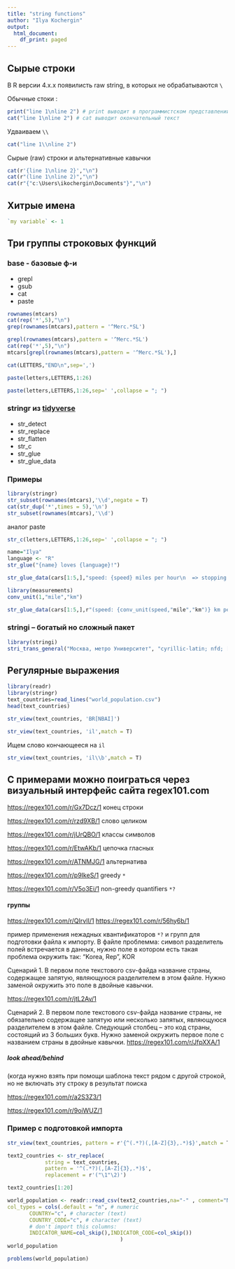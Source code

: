 ```yaml
---
title: "string functions"
author: "Ilya Kochergin"
output:
  html_document:
    df_print: paged
---
```


## Сырые строки 


В R версии 4.x.x появилисть raw string, в которых не обрабатываются `\`

Обычные стоки :

```r
print("line 1\nline 2") # print выводит в программистском представлении
cat("line 1\nline 2") # cat выводит окончательный текст
```

Удваиваем `\\`
```r
cat("line 1\\nline 2")
```

Сырые \(raw\) строки и альтернативные кавычки 

```r
cat(r'{line 1\nline 2}',"\n")
cat(r"(line 1\nline 2)","\n")
cat(r"{"c:\Users\ikochergin\Documents"}","\n")
```
## Хитрые имена

```r
`my variable` <- 1
```



## Три группы строковых функций 

### base - базовые ф-и
   - grepl 
   - gsub
   - cat 
   - paste
```r
rownames(mtcars)
cat(rep('*',5),"\n")
grep(rownames(mtcars),pattern = '^Merc.*SL')
```
```r
grepl(rownames(mtcars),pattern = '^Merc.*SL')
cat(rep('*',5),"\n")
mtcars[grepl(rownames(mtcars),pattern = '^Merc.*SL'),]
```
   
```r
cat(LETTERS,"END\n",sep=',')
```

```r
paste(letters,LETTERS,1:26)
```
   
```r
paste(letters,LETTERS,1:26,sep=' ',collapse = "; ")
```   
### stringr из [tidyverse](https://stringr.tidyverse.org/articles/from-base.html) 

- str_detect
- str_replace
- str_flatten
- str_c
- str_glue
- str_glue_data

### Примеры

```r
library(stringr)
str_subset(rownames(mtcars),'\\d',negate = T)
cat(str_dup('*',times = 5),'\n')
str_subset(rownames(mtcars),'\\d')

```
 
 аналог paste
```r
str_c(letters,LETTERS,1:26,sep=' ',collapse = "; ")
```    
 
```r
name="Ilya"
language <- "R"
str_glue("{name} loves {language}!")
```
 
```r
str_glue_data(cars[1:5,],"speed: {speed} miles per hour\n  => stopping distance {dist} feets")
```
```r
library(measurements)
conv_unit(1,"mile","km")
```
 
 
```r
str_glue_data(cars[1:5,],r"(speed: {conv_unit(speed,"mile","km")} km per hour\n  => stopping distance {conv_unit(dist,"feet","m)} meters)")
``` 
 
### stringi -- богатый но сложный пакет

```r
library(stringi)
stri_trans_general("Москва, метро Университет", "cyrillic-latin; nfd; [:nonspacing mark:] remove; nfc")
```



## Регулярные выражения

```r
library(readr)
library(stringr)
text_countries=read_lines("world_population.csv")
head(text_countries)
```


```r
str_view(text_countries, 'BR[NBAI]')
```
```r
str_view(text_countries, 'il',match = T)
```

Ищем слово кончающееся на `il` 

```r
str_view(text_countries, 'il\\b',match = T)
```
## С примерами  можно поиграться через визуальный интерфейс сайта regex101.com


<https://regex101.com/r/Gx7Dcz/1> конец строки

<https://regex101.com/r/rzd9XB/1> слово целиком

<https://regex101.com/r/jUrQBO/1> классы символов


<https://regex101.com/r/EtwAKb/1> цепочка гласных

<https://regex101.com/r/ATNMJG/1> альтернатива

<https://regex101.com/r/p9IkeS/1> greedy `*` 

<https://regex101.com/r/V5o3Ei/1> non-greedy quantifiers `*?` 


#### группы 

<https://regex101.com/r/QIrvlI/1> 
<https://regex101.com/r/56hy6b/1>  

пример  применения нежадных квантификаторов `*?` и групп для подготовки файла к импорту. В файле проблемма: символ разделитель полей встречается в данных, нужно поле  в котором есть такая проблема окружить так: "Korea, Rep", KOR

Сценарий 1. В первом поле текстового csv-файда название страны, содержащее запятую, являющуюся разделителем в этом файле. Нужно заменой окружить это поле в двойные кавычки.

<https://regex101.com/r/jtL2Av/1>


Сценарий 2.  В первом поле текстового csv-файда название страны, не обязательно  содержащее запятую или несколько запятых, являющуюся разделителем в этом файле. Следующий столбец -- это код страны, состоящий из 3 больших букв. Нужно заменой окружить первое поле с названием страны  в двойные кавычки.
<https://regex101.com/r/JfpXXA/1>


##### look ahead/behind 

(когда нужно взять при помощи шаблона текст рядом с другой строкой, но не включать эту строку в результат поиска

<https://regex101.com/r/a2S3Z3/1> 


<https://regex101.com/r/9oiWUZ/1>


### Пример с подготовкой импорта
```r
str_view(text_countries, pattern = r'{^(.*?)(,[A-Z]{3},.*)$}',match = T)
```

```r
text2_countries <- str_replace(
            string = text_countries,
            pattern = '^(.*?)(,[A-Z]{3},.*)$',
            replacement = r'("\1"\2)')
```


```r
text2_countries[1:20]
```
```r
world_population <- readr::read_csv(text2_countries,na="-" , comment="Not classified,INX,",
col_types = cols(.default = "n", # numeric
       COUNTRY="c", # character (text)
       COUNTRY_CODE="c", # character (text)
       # don't import this columns:
       INDICATOR_NAME=col_skip(),INDICATOR_CODE=col_skip()) 
                                    )
world_population

```
```r
problems(world_population)
```

